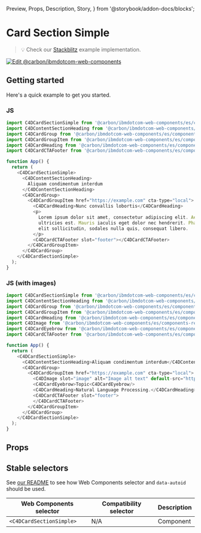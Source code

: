   Preview,
  Props,
  Description,
  Story,
} from '@storybook/addon-docs/blocks';

# Card Section Simple

> 💡 Check our
> [Stackblitz](https://stackblitz.com/github/carbon-design-system/carbon-for-ibm-dotcom/tree/main/packages/web-components/examples/stackblitz/components-react/card-section-simple)
> example implementation.

[![Edit @carbon/ibmdotcom-web-components](https://developer.stackblitz.com/img/open_in_stackblitz.svg)](https://stackblitz.com/github/carbon-design-system/carbon-for-ibm-dotcom/tree/main/packages/web-components/examples/codesandbox/components-react/card-section-simple)

## Getting started

Here's a quick example to get you started.

### JS

```javascript
import C4DCardSectionSimple from '@carbon/ibmdotcom-web-components/es/components-react/card-section-simple/card-section-simple';
import C4DContentSectionHeading from '@carbon/ibmdotcom-web-components/es/components-react/content-section/content-section-heading';
import C4DCardGroup from '@carbon/ibmdotcom-web-components/es/components-react/card-group/card-group';
import C4DCardGroupItem from '@carbon/ibmdotcom-web-components/es/components-react/card-group/card-group-item';
import C4DCardHeading from '@carbon/ibmdotcom-web-components/es/components-react/card/card-heading';
import C4DCardCTAFooter from '@carbon/ibmdotcom-web-components/es/components-react/cta/card-cta-footer';

function App() {
  return (
    <C4DCardSectionSimple>
      <C4DContentSectionHeading>
        Aliquam condimentum interdum
      </C4DContentSectionHeading>
      <C4DCardGroup>
        <C4DCardGroupItem href="https://example.com" cta-type="local">
          <C4DCardHeading>Nunc convallis lobortis</C4DCardHeading>
          <p>
            Lorem ipsum dolor sit amet, consectetur adipiscing elit. Aenean et
            ultricies est. Mauris iaculis eget dolor nec hendrerit. Phasellus at
            elit sollicitudin, sodales nulla quis, consequat libero.
          </p>
          <C4DCardCTAFooter slot="footer"></C4DCardCTAFooter>
        </C4DCardGroupItem>
      </C4DCardGroup>
    </C4DCardSectionSimple>
  );
}
```

### JS (with images)

```javascript
import C4DCardSectionSimple from '@carbon/ibmdotcom-web-components/es/components-react/card-section-simple/card-section-simple';
import C4DContentSectionHeading from '@carbon/ibmdotcom-web-components/es/components-react/content-section/content-section-heading';
import C4DCardGroup from '@carbon/ibmdotcom-web-components/es/components-react/card-group/card-group';
import C4DCardGroupItem from '@carbon/ibmdotcom-web-components/es/components-react/card-group/card-group-item';
import C4DCardHeading from '@carbon/ibmdotcom-web-components/es/components-react/card/card-heading';
import C4DImage from '@carbon/ibmdotcom-web-components/es/components-react/image/image';
import C4DCardEyebrow from '@carbon/ibmdotcom-web-components/es/components-react/card/card-eyebrow';
import C4DCardCTAFooter from '@carbon/ibmdotcom-web-components/es/components-react/cta/card-cta-footer';

function App() {
  return (
    <C4DCardSectionSimple>
      <C4DContentSectionHeading>Aliquam condimentum interdum</C4DContentSectionHeading>
      <C4DCardGroup>
        <C4DCardGroupItem href="https://example.com" cta-type="local">
          <C4DImage slot="image" alt="Image alt text" default-src="https://dummyimage.com/1056x792/ee5396/161616&amp;text=4:3" />
          <C4DCardEyebrow>Topic<C4DCardEyebrow/>
          <C4DCardHeading>Natural Language Processing.</C4DCardHeading>
          <C4DCardCTAFooter slot="footer">
          </C4DCardCTAFooter>
        </C4DCardGroupItem>
      </C4DCardGroup>
    </C4DCardSectionSimple>
  );
}
```

## Props

<Props of={PropTypesRef} />

## Stable selectors

See
[our README](https://github.com/carbon-design-system/carbon-for-ibm-dotcom/tree/main/packages/web-components#stable-selectors-for-analytics-and-integratione2e-testing-in-web-components)
to see how Web Components selector and `data-autoid` should be used.

| Web Components selector  | Compatibility selector | Description |
| ------------------------ | ---------------------- | ----------- |
| `<C4DCardSectionSimple>` | N/A                    | Component   |

<Description markdown={contributing} />
